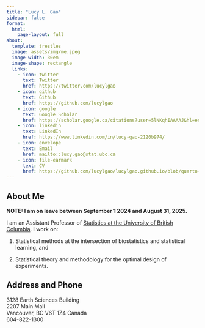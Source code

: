 ```yaml
---
title: "Lucy L. Gao"
sidebar: false
format: 
  html: 
    page-layout: full
about:
  template: trestles
  image: assets/img/me.jpeg
  image-width: 30em
  image-shape: rectangle
  links: 
    - icon: twitter
      text: Twitter
      href: https://twitter.com/lucylgao
    - icon: github
      text: Github
      href: https://github.com/lucylgao
    - icon: google 
      text: Google Scholar
      href: https://scholar.google.ca/citations?user=5lNKqhIAAAAJ&hl=en
    - icon: linkedin
      text: LinkedIn 
      href: https://www.linkedin.com/in/lucy-gao-2120b974/
    - icon: envelope 
      text: Email
      href: mailto::lucy.gao@stat.ubc.ca
    - icon: file-earmark
      text: CV 
      href: https://github.com/lucylgao/lucylgao.github.io/blob/quarto-migration/assets/CV.pdf
---
```



## About Me 

**NOTE: I am on leave between September 1 2024 and August 31, 2025.** 


I am an Assistant Professor of [Statistics at the University of British Columbia](https://www.stat.ubc.ca/). I work on: 

1. Statistical methods at the intersection of biostatistics and statistical learning, and  

2. Statistical theory and methodology for the optimal design of experiments. 


<!-- My PhD in [Biostatistics from the University of Washington](https://www.biostat.washington.edu/) was supervised by [Daniela Witten](https://www.danielawitten.com/). --> 

<!-- I am broadly interested in developing:  -->

<!-- 1. Statistical methods at the intersection of biostatistics and statistical learning, and  -->

<!-- 2. Statistical theory and methodology for the optimal design of research studies. -->

<!-- I am open to collaborations with domain scientists; historically, I have been primarily motivated by problems in biology, public health, and medicine, but I am always enthusiastic about discussing interesting scientific problems in other areas!  -->


## Address and Phone 
3128 Earth Sciences Building </br>
2207 Main Mall </br> 
Vancouver, BC V6T 1Z4 Canada </br> 
604-822-1300

